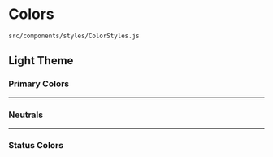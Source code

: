 
<Meta title="Colors"/>

# Colors

```
src/components/styles/ColorStyles.js
```

## Light Theme

### Primary Colors

<Preview withToolbar>
    <ColorPalette>
        <ColorItem title="primary-100" subtitle="" colors={['#7835AC']}/>
        <ColorItem title="primary-100-dark" subtitle="" colors={['#57267D']}/>
        <ColorItem title="primary-100-lighter" subtitle="" colors={['#9463BA']}/>
        <ColorItem title="primary-100-lightest" subtitle="" colors={['#B382D9']}/>
        <ColorItem title="primary-200" subtitle="" colors={['#17A398']}/>
        <ColorItem title="primary-300" subtitle="" colors={['#FF1F57']}/>
        <ColorItem title="primary-400" subtitle="" colors={['#F5FF70']}/>
    </ColorPalette>
</Preview>

---

### Neutrals

<Preview withToolbar>
    <ColorPalette>
        <ColorItem title="neutral-100" subtitle="" colors={['#ffffff']}/>
        <ColorItem title="neutral-200" subtitle="" colors={['#CCCCCC']}/>
        <ColorItem title="neutral-300" subtitle="" colors={['#858585']}/>
        <ColorItem title="neutral-400" subtitle="" colors={['#5C5C5C']}/>
        <ColorItem title="neutral-500" subtitle="" colors={['#333333']}/>
        <ColorItem title="neutral-600" subtitle="" colors={['#000000']}/>
    </ColorPalette>
</Preview>

---

### Status Colors

<Preview withToolbar>
    <ColorPalette>
        <ColorItem title="success-100" subtitle="" colors={['#17A398']}/>
        <ColorItem title="success-200" subtitle="" colors={['#127D74']}/>
        <ColorItem title="success-300" subtitle="" colors={['#0D5953']}/>
        <ColorItem title="error-100" subtitle="" colors={['#FF1F57']}/>
        <ColorItem title="error-200" subtitle="" colors={['#F5003D']}/>
        <ColorItem title="error-300" subtitle="" colors={['#CC0033']}/>
        <ColorItem title="warning-100" subtitle="" colors={['#F5FF70']}/>
        <ColorItem title="warning-200" subtitle="" colors={['#EFFF0A']}/>
        <ColorItem title="warning-300" subtitle="" colors={['#D1E000']}/>
    </ColorPalette>
</Preview>

